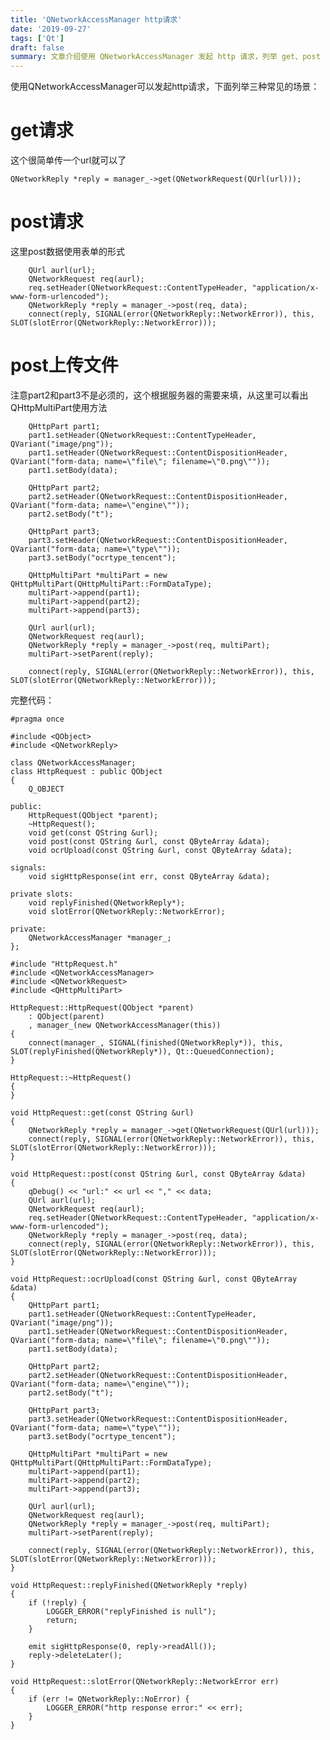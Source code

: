 ```yaml
---
title: 'QNetworkAccessManager http请求'
date: '2019-09-27'
tags: ['Qt']
draft: false
summary: 文章介绍使用 QNetworkAccessManager 发起 http 请求，列举 get、post（表单形式）、post 上传文件三种场景及代码，包括设置请求头、构建请求数据等，还给出完整的 HttpRequest 类代码及相关信号槽。 
---
```


使用QNetworkAccessManager可以发起http请求，下面列举三种常见的场景：

# get请求
这个很简单传一个url就可以了
```
QNetworkReply *reply = manager_->get(QNetworkRequest(QUrl(url)));
```

# post请求
这里post数据使用表单的形式
```
    QUrl aurl(url);
    QNetworkRequest req(aurl);
    req.setHeader(QNetworkRequest::ContentTypeHeader, "application/x-www-form-urlencoded");
    QNetworkReply *reply = manager_->post(req, data);
    connect(reply, SIGNAL(error(QNetworkReply::NetworkError)), this, SLOT(slotError(QNetworkReply::NetworkError)));
```

# post上传文件
注意part2和part3不是必须的，这个根据服务器的需要来填，从这里可以看出QHttpMultiPart使用方法
```
    QHttpPart part1;
    part1.setHeader(QNetworkRequest::ContentTypeHeader, QVariant("image/png"));
    part1.setHeader(QNetworkRequest::ContentDispositionHeader, QVariant("form-data; name=\"file\"; filename=\"0.png\""));
    part1.setBody(data);

    QHttpPart part2;
    part2.setHeader(QNetworkRequest::ContentDispositionHeader, QVariant("form-data; name=\"engine\""));
    part2.setBody("t");

    QHttpPart part3;
    part3.setHeader(QNetworkRequest::ContentDispositionHeader, QVariant("form-data; name=\"type\""));
    part3.setBody("ocrtype_tencent");

    QHttpMultiPart *multiPart = new QHttpMultiPart(QHttpMultiPart::FormDataType);
    multiPart->append(part1);
    multiPart->append(part2);
    multiPart->append(part3);

    QUrl aurl(url);
    QNetworkRequest req(aurl);
    QNetworkReply *reply = manager_->post(req, multiPart);
    multiPart->setParent(reply);

    connect(reply, SIGNAL(error(QNetworkReply::NetworkError)), this, SLOT(slotError(QNetworkReply::NetworkError)));
```

完整代码：
```
#pragma once

#include <QObject>
#include <QNetworkReply>

class QNetworkAccessManager;
class HttpRequest : public QObject
{
    Q_OBJECT

public:
    HttpRequest(QObject *parent);
    ~HttpRequest();
    void get(const QString &url);
    void post(const QString &url, const QByteArray &data);
    void ocrUpload(const QString &url, const QByteArray &data);

signals:
    void sigHttpResponse(int err, const QByteArray &data);

private slots:
    void replyFinished(QNetworkReply*);
    void slotError(QNetworkReply::NetworkError);

private:
    QNetworkAccessManager *manager_;
};

```
```
#include "HttpRequest.h"
#include <QNetworkAccessManager>
#include <QNetworkRequest>
#include <QHttpMultiPart>

HttpRequest::HttpRequest(QObject *parent)
    : QObject(parent)
    , manager_(new QNetworkAccessManager(this))
{
    connect(manager_, SIGNAL(finished(QNetworkReply*)), this, SLOT(replyFinished(QNetworkReply*)), Qt::QueuedConnection);
}

HttpRequest::~HttpRequest()
{
}

void HttpRequest::get(const QString &url)
{
    QNetworkReply *reply = manager_->get(QNetworkRequest(QUrl(url)));
    connect(reply, SIGNAL(error(QNetworkReply::NetworkError)), this, SLOT(slotError(QNetworkReply::NetworkError)));
}

void HttpRequest::post(const QString &url, const QByteArray &data)
{
    qDebug() << "url:" << url << "," << data;
    QUrl aurl(url);
    QNetworkRequest req(aurl);
    req.setHeader(QNetworkRequest::ContentTypeHeader, "application/x-www-form-urlencoded");
    QNetworkReply *reply = manager_->post(req, data);
    connect(reply, SIGNAL(error(QNetworkReply::NetworkError)), this, SLOT(slotError(QNetworkReply::NetworkError)));
}

void HttpRequest::ocrUpload(const QString &url, const QByteArray &data)
{
    QHttpPart part1;
    part1.setHeader(QNetworkRequest::ContentTypeHeader, QVariant("image/png"));
    part1.setHeader(QNetworkRequest::ContentDispositionHeader, QVariant("form-data; name=\"file\"; filename=\"0.png\""));
    part1.setBody(data);

    QHttpPart part2;
    part2.setHeader(QNetworkRequest::ContentDispositionHeader, QVariant("form-data; name=\"engine\""));
    part2.setBody("t");

    QHttpPart part3;
    part3.setHeader(QNetworkRequest::ContentDispositionHeader, QVariant("form-data; name=\"type\""));
    part3.setBody("ocrtype_tencent");

    QHttpMultiPart *multiPart = new QHttpMultiPart(QHttpMultiPart::FormDataType);
    multiPart->append(part1);
    multiPart->append(part2);
    multiPart->append(part3);

    QUrl aurl(url);
    QNetworkRequest req(aurl);
    QNetworkReply *reply = manager_->post(req, multiPart);
    multiPart->setParent(reply);

    connect(reply, SIGNAL(error(QNetworkReply::NetworkError)), this, SLOT(slotError(QNetworkReply::NetworkError)));
}

void HttpRequest::replyFinished(QNetworkReply *reply)
{
    if (!reply) {
        LOGGER_ERROR("replyFinished is null");
        return;
    }

    emit sigHttpResponse(0, reply->readAll());
    reply->deleteLater();
}

void HttpRequest::slotError(QNetworkReply::NetworkError err)
{
    if (err != QNetworkReply::NoError) {
        LOGGER_ERROR("http response error:" << err);
    }
}

```